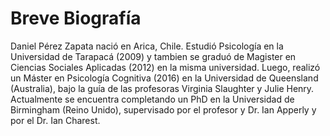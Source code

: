 # Breve Biografía {-}

Daniel Pérez Zapata nació en Arica, Chile. Estudió Psicología en la Universidad de Tarapacá (2009) y tambien se graduó de Magister en Ciencias Sociales Aplicadas (2012) en la misma universidad. Luego, realizó un Máster en Psicología Cognitiva (2016) en la Universidad de Queensland (Australia), bajo la guía de las profesoras Virginia Slaughter y Julie Henry. Actualmente se encuentra completando un PhD en la Universidad de Birmingham (Reino Unido), supervisado por el profesor y Dr. Ian Apperly y por el Dr. Ian Charest.
